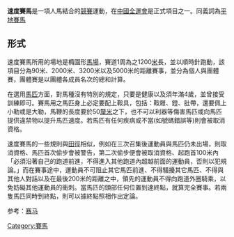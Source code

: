 {{NoteTA
|1=zh-hans:米;zh-hant:米;zh-tw:公尺}}
'''速度賽馬'''是一項人馬結合的[[競賽|競賽]]運動，在[[中國全運會|中國全運會]]是正式項目之一。同義詞為[[平地賽馬|平地賽馬]]

==形式==
速度賽馬所用的場地是橢園形[[馬場|馬場]]，賽道1周為之1200[[米_(單位)|米]]長，並以順時針跑動，該項目分為90米、2000米、3200米以及5000米的距離賽事，並分為個人與團體賽，團體賽是以團體各成員名次的總和計算。

在選用[[馬匹|馬匹]]方面，對馬種沒有特別的規定，只要是健康以及須年滿4歲，並曾接受訓練即可。賽馬用之馬匹身上必定要配上鞍具，包括：鞍屜、鐙、肚帶，還要佩上小勒或是大勒，馬鞭的長度要於50[[釐米|釐米]]之下，也不可以利器等傷害馬匹或向馬匹提供違禁物以提升馬匹速度。若馬匹有任何疾病或不當(如號碼錯誤等)則會被取消資格。

速度賽馬的一些規則與[[田徑|田徑]]相似，例如在三次召集後運動員與馬匹仍未出場，則取消資格、馬匹首次偷步會被警告，第二次偷步便會被取消資格、起跑首100米內「必須沿著自己的跑道前進，不得進入其他跑道內超越前面的運動員，否則以犯規論。」而在賽事途中，運動員不可阻止其它馬匹前進、不得騷擾其它馬匹、不得與其他人對話以及在最後200米的距離之中，領先的運動員不得向跑道外圈騎乘，以免妨礙其他運動員的衝刺。當馬匹的頭部任何位置到達終點，就算完全賽事。若兩隻馬匹同時到終點，則可以據終點照相作出定論。

参考：[[賽馬|赛马]]

[[Category:賽馬|Category:賽馬]]
